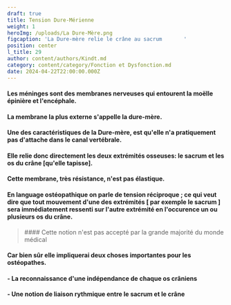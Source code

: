 ```yaml
---
draft: true
title: Tension Dure-Mérienne
weight: 1
heroImg: /uploads/La Dure-Mère.png
figcaption: 'La Dure-mère relie le crâne au sacrum       '
position: center
l_title: 29
author: content/authors/Kindt.md
category: content/category/Fonction et Dysfonction.md
date: 2024-04-22T22:00:00.000Z
---
```


#### Les méninges sont des membranes nerveuses qui entourent la moëlle épinière et l'encéphale. 

#### La membrane la plus externe s'appelle la dure-mère.

<Space height={15} />

#### Une des caractéristiques de la Dure-mère, est qu'elle n'a pratiquement pas d'attache dans le canal vertébrale.

#### Elle relie donc directement les deux extrémités osseuses: le sacrum et les os du crâne \[qu'elle tapisse].

<Space height={15} />

#### Cette membrane, très résistance, n'est pas élastique. 

#### En language ostéopathique on parle de tension réciproque ; ce qui veut dire que tout mouvement d'une des extrémités \[ par exemple le sacrum ] sera immédiatement ressenti sur l'autre extrémité en l'occurence un ou plusieurs os du crâne.

<Space height={20} />

<BlockQuote>
  #### Cette notion n'est pas accepté par la grande majorité du monde médical
</BlockQuote>

<Space height={20} />

#### Car bien sûr elle impliquerai deux choses importantes pour les ostéopathes.

#### &#x20;  - La reconnaissance d'une indépendance de chaque os crâniens

#### &#x20; - Une notion de liaison rythmique entre le sacrum et le crâne
